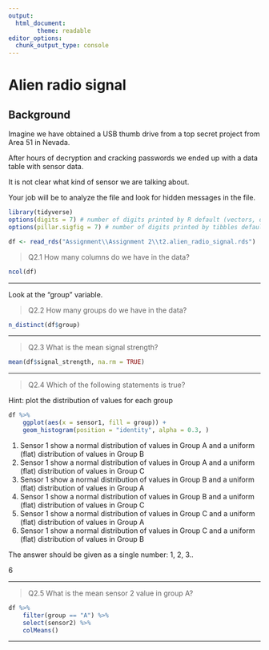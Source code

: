 ```yaml
---
output:
  html_document:
        theme: readable
editor_options: 
  chunk_output_type: console
---
```


# Alien radio signal

## Background

Imagine we have obtained a USB thumb drive from a top secret project from Area 51 in Nevada.

After hours of decryption and cracking passwords we ended up with a data table with sensor data.

It is not clear what kind of sensor we are talking about.

Your job will be to analyze the file and look for hidden messages in the file.

```r

library(tidyverse)
options(digits = 7) # number of digits printed by R default (vectors, data.frames, lists)
options(pillar.sigfig = 7) # number of digits printed by tibbles default.

df <- read_rds("Assignment\\Assignment 2\\t2.alien_radio_signal.rds")
```

>Q2.1 How many columns do we have in the data?

```r
ncol(df)
```
---

Look at the "group" variable.

>Q2.2 How many groups do we have in the data?
```r
n_distinct(df$group)
```

---

>Q2.3 What is the mean signal strength?
```r
mean(df$signal_strength, na.rm = TRUE)
```

---

>Q2.4 Which of the following statements is true?

Hint: plot the distribution of values for each group
```r
df %>%
    ggplot(aes(x = sensor1, fill = group)) +
    geom_histogram(position = "identity", alpha = 0.3, )
```

1. Sensor 1 show a normal distribution of values in Group A and a uniform (flat) distribution of values in Group B
2. Sensor 1 show a normal distribution of values in Group A and a uniform (flat) distribution of values in Group C
3. Sensor 1 show a normal distribution of values in Group B and a uniform (flat) distribution of values in Group A
4. Sensor 1 show a normal distribution of values in Group B and a uniform (flat) distribution of values in Group C
5. Sensor 1 show a normal distribution of values in Group C and a uniform (flat) distribution of values in Group A
6. Sensor 1 show a normal distribution of values in Group C and a uniform (flat) distribution of values in Group B

The answer should be given as a single number: 1, 2, 3..

6

---

>Q2.5 What is the mean sensor 2 value in group A?

```r
df %>%
    filter(group == "A") %>%
    select(sensor2) %>%
    colMeans()
```

---

